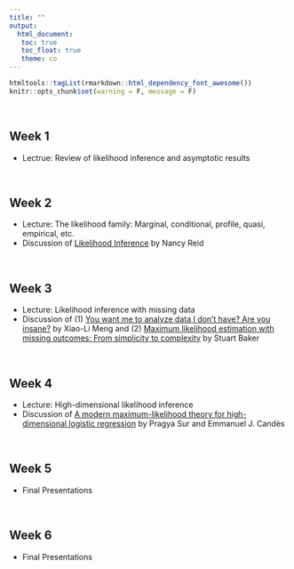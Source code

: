 ```yaml
---
title: ""
output: 
  html_document:
   toc: true
   toc_float: true
   theme: co
---
```


```r
htmltools::tagList(rmarkdown::html_dependency_font_awesome())
knitr::opts_chunk$set(warning = F, message = F)
```
<br>


## Week 1
  - Lectrue: Review of likelihood inference and asymptotic results

<br>

## Week 2
  - Lecture: The likelihood family: Marginal, conditional, profile, quasi, empirical, etc. 
  - Discussion of [Likelihood Inference](https://utstat.toronto.edu/reid/research/likelihood-final.pdf) by Nancy Reid

<br>

## Week 3
  - Lecture: Likelihood inference with missing data
  - Discussion of (1) [You want me to analyze data I don't have? Are you insane?](https://www.ncbi.nlm.nih.gov/pmc/articles/PMC4198883/) by Xiao-Li Meng and (2) [Maximum likelihood estimation with missing outcomes: From simplicity to complexity](https://www.ncbi.nlm.nih.gov/pmc/articles/PMC6879193/) by Stuart Baker

<br>

## Week 4
  - Lecture: High-dimensional likelihood inference 
  - Discussion of [A modern maximum-likelihood theory for high-dimensional logistic regression](https://www-pnas-org.myaccess.library.utoronto.ca/doi/pdf/10.1073/pnas.1810420116) by Pragya Sur and Emmanuel J. Candès 

<br>

## Week 5

- Final Presentations

<br>

## Week 6
- Final Presentations



<!-- https://utstat.toronto.edu/reid/research/Carrasco-R-published.pdf -->


